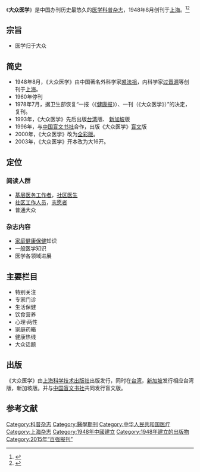 {{Infobox Journal
|title=大众医学<br/><small>Popular Medicine<small>
|cover=PopularMedicineJournal2004.06.jpg
|discipline=[[医学|医学]]
|language=[[汉语|汉语]]
|website=http://www.popumed.com/
|publisher=[[上海科学技术出版社|上海科学技术出版社]]
|country=[[中国|中国]]
|abbreviation=
|history=1948年至今
|frequency=半月刊
|ISSN=1000-8470
|CN=31-1369/R}}

《'''大众医学'''》是中国办刊历史最悠久的[[医学|医学]][[科普|科普]][[杂志|杂志]]，1948年8月创刊于[[上海|上海]]。<ref>{{Cite web|title=大众医学杂志历史介绍|url=http://news.sina.com.cn/h/2008-10-13/114916444433.shtml|access-date=2021-09-04|date=2008-10-13|work=新浪网|publisher=大众医学|language=zh|archive-date=2021-09-04|archive-url=https://web.archive.org/web/20210904093656/http://news.sina.com.cn/h/2008-10-13/114916444433.shtml|dead-url=no}}</ref><ref>{{Cite web|title=大众医学|url=http://www.shsjcb.com/sjcb/qikans.aspx?pindao=CC03&fr=1611&fr_sub=|access-date=2021-09-04|work=上海世纪出版集团|language=zh|archive-date=2021-09-04|archive-url=https://web.archive.org/web/20210904093655/http://www.shsjcb.com/sjcb/qikans.aspx?pindao=CC03&fr=1611&fr_sub=|dead-url=no}}</ref>

==宗旨==
* 医学归于大众

==简史==
* 1948年8月，《大众医学》由中国著名外科学家[[裘法祖|裘法祖]]，内科学家[[过晋源|过晋源]]等创刊于[[上海|上海]]。
* 1960年停刊
* 1978年7月，据卫生部恢复“一报（《[[健康报|健康报]]》）、一刊（《大众医学》）”的决定，复刊。
* 1993年，《大众医学》先后出版[[台湾|台湾]]版、 [[新加坡|新加坡]]版
* 1996年，与[[中国盲文书社|中国盲文书社]]合作，出版《大众医学》[[盲文|盲文]]版
* 2000年，《大众医学》改为[[全彩版|全彩版]]。
* 2003年，《大众医学》开本改为大16开。

==定位==
===阅读人群===
*[[基层|基层]][[医务工作者|医务工作者]]，[[社区医生|社区医生]]
*[[社区工作人员|社区工作人员]]，[[志愿者|志愿者]]
*普通大众
===杂志内容===
* [[家庭|家庭]][[健康保健|健康保健]]知识
* 一般医学知识
* 医学各领域进展

==主要栏目==
* 特别关注
* 专家门诊
* 生活保健
* 饮食营养
* 心理·两性
* 家庭药箱
* 健康热线
* 大众话题

==出版==
《大众医学》由[[上海科学技术出版社|上海科学技术出版社]]出版发行，同时在[[台湾|台湾]]，[[新加坡|新加坡]]发行相应台湾版，新加坡版。并与[[中国盲文书社|中国盲文书社]]共同发行盲文版。

== 参考文献 ==
{{Reflist}}{{全国百强报刊|2015}}

[[Category:科普杂志|Category:科普杂志]]
[[Category:醫學期刊|Category:醫學期刊]]
[[Category:中华人民共和国医疗|Category:中华人民共和国医疗]]
[[Category:上海杂志|Category:上海杂志]]
[[Category:1948年中國建立|Category:1948年中國建立]]
[[Category:1948年建立的出版物|Category:1948年建立的出版物]]
[[Category:2015年“百强报刊”|Category:2015年“百强报刊”]]
